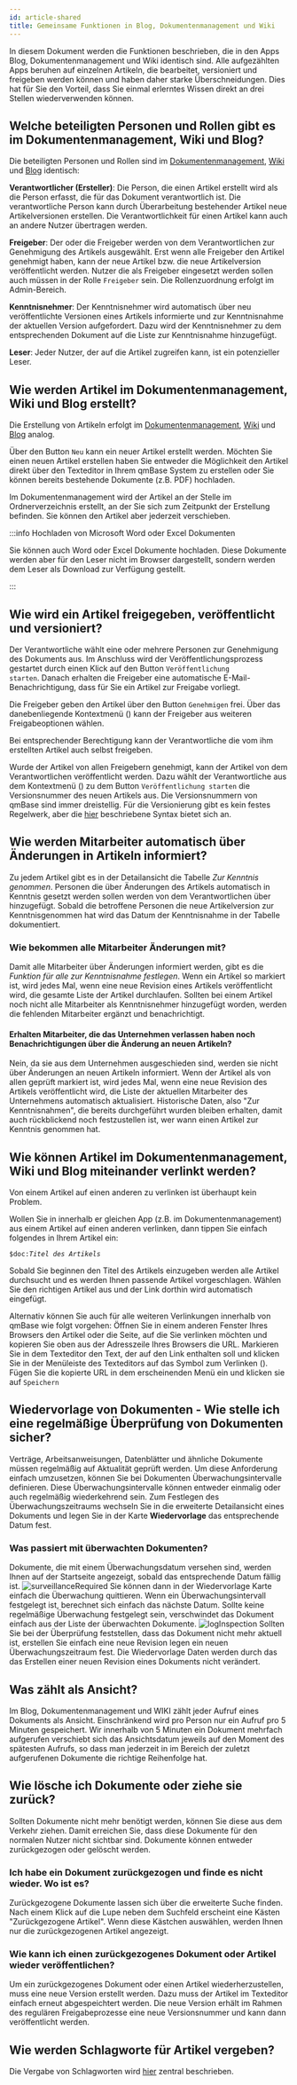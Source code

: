 ---
id: article-shared
title: Gemeinsame Funktionen in Blog, Dokumentenmanagement und Wiki
---


In diesem Dokument werden die Funktionen beschrieben, die in den Apps Blog, Dokumentenmanagement und Wiki identisch sind.
Alle aufgezählten Apps beruhen auf einzelnen Artikeln, die bearbeitet, versioniert und freigeben werden können und haben daher starke Überschneidungen.
Dies hat für Sie den Vorteil, dass Sie einmal erlerntes Wissen direkt an drei Stellen wiederverwenden können.

## Welche beteiligten Personen und Rollen gibt es im Dokumentenmanagement, Wiki und Blog?

Die beteiligten Personen und Rollen sind im [Dokumentenmanagement](/docs/apps/document-management), [Wiki](/docs/apps/wiki) und [Blog](/docs/apps/blog) identisch:

**Verantwortlicher (Ersteller)**: Die Person, die einen Artikel erstellt wird als die Person erfasst, die für das Dokument verantwortlich ist.
Die verantwortliche Person kann durch Überarbeitung bestehender Artikel neue Artikelversionen erstellen. Die Verantwortlichkeit für einen Artikel kann auch an andere Nutzer übertragen werden.

**Freigeber**: Der oder die Freigeber werden von dem Verantwortlichen zur Genehmigung des Artikels ausgewählt.
Erst wenn alle Freigeber den Artikel genehmigt haben, kann der neue Artikel bzw. die neue Artikelversion veröffentlicht werden.
Nutzer die als Freigeber eingesetzt werden sollen auch müssen in der Rolle <code>Freigeber</code> sein. Die Rollenzuordnung erfolgt im Admin-Bereich.

**Kenntnisnehmer**: Der Kenntnisnehmer wird automatisch über neu veröffentlichte Versionen eines Artikels informierte und zur Kenntnisnahme der aktuellen Version aufgefordert.
Dazu wird der Kenntnisnehmer zu dem entsprechenden Dokument auf die Liste zur Kenntnisnahme hinzugefügt.

**Leser**: Jeder Nutzer, der auf die Artikel zugreifen kann, ist ein potenzieller Leser.

## Wie werden Artikel im Dokumentenmanagement, Wiki und Blog erstellt?

Die Erstellung von Artikeln erfolgt im [Dokumentenmanagement](/docs/apps/document-management), [Wiki](/docs/apps/wiki) und [Blog](/docs/apps/blog) analog.

Über den Button <code>Neu</code> kann ein neuer Artikel erstellt werden.
Möchten Sie einen neuen Artikel erstellen haben Sie entweder die Möglichkeit den Artikel direkt über den Texteditor in Ihrem qmBase System zu erstellen oder Sie können bereits bestehende Dokumente (z.B. PDF) hochladen.

Im Dokumentenmanagement wird der Artikel an der Stelle im Ordnerverzeichnis erstellt, an der Sie sich zum Zeitpunkt der Erstellung befinden. Sie können den Artikel aber jederzeit verschieben.

:::info Hochladen von Microsoft Word oder Excel Dokumenten

Sie können auch Word oder Excel Dokumente hochladen. Diese Dokumente werden aber für den Leser nicht im Browser dargestellt, sondern werden dem Leser als Download zur Verfügung gestellt.

:::

## Wie wird ein Artikel freigegeben, veröffentlicht und versioniert?

Der Verantwortliche wählt eine oder mehrere Personen zur Genehmigung des Dokuments aus. Im Anschluss wird der Veröffentlichungsprozess gestartet durch einen Klick auf den Button <code>Veröffentlichung starten</code>.
Danach erhalten die Freigeber eine automatische E-Mail-Benachrichtigung, dass für Sie ein Artikel zur Freigabe vorliegt.

Die Freigeber geben den Artikel über den Button <code>Genehmigen</code> frei. Über das danebenliegende Kontextmenü (<FaCaretDown/>) kann der Freigeber aus weiteren Freigabeoptionen wählen.

Bei entsprechender Berechtigung kann der Verantwortliche die vom ihm erstellten Artikel auch selbst freigeben.

Wurde der Artikel von allen Freigebern genehmigt, kann der Artikel von dem Verantwortlichen veröffentlicht werden.
Dazu wählt der Verantwortliche aus dem Kontextmenü (<FaCaretDown/>) zu dem Button <code>Veröffentlichung starten</code> die Versionsnummer des neuen Artikels aus. Die Versionsnummern von qmBase sind immer dreistellig.
Für die Versionierung gibt es kein festes Regelwerk, aber die [hier](/docs/faqs/68) beschriebene Syntax bietet sich an.

## Wie werden Mitarbeiter automatisch über Änderungen in Artikeln informiert?

Zu jedem Artikel gibt es in der Detailansicht die Tabelle _<FaInfo/>Zur Kenntnis genommen_.
Personen die über Änderungen des Artikels automatisch in Kenntnis gesetzt werden sollen werden von dem Verantwortlichen über <code><FaPlus/></code> hinzugefügt.
Sobald die betroffene Personen die neue Artikelversion zur Kenntnisgenommen hat wird das Datum der Kenntnisnahme in der Tabelle dokumentiert.

### Wie bekommen alle Mitarbeiter Änderungen mit?

Damit alle Mitarbeiter über Änderungen informiert werden, gibt es die _Funktion für alle zur Kenntnisnahme festlegen_.
Wenn ein Artikel so markiert ist, wird jedes Mal, wenn eine neue Revision eines Artikels veröffentlicht wird, die gesamte Liste der Artikel durchlaufen.
Sollten bei einem Artikel noch nicht alle Mitarbeiter als Kenntnisnehmer hinzugefügt worden, werden die fehlenden Mitarbeiter ergänzt und benachrichtigt.

#### Erhalten Mitarbeiter, die das Unternehmen verlassen haben noch Benachrichtigungen über die Änderung an neuen Artikeln?

Nein, da sie aus dem Unternehmen ausgeschieden sind, werden sie nicht über Änderungen an neuen Artikeln informiert.
Wenn der Artikel als von allen geprüft markiert ist, wird jedes Mal, wenn eine neue Revision des Artikels veröffentlicht wird, die Liste der aktuellen Mitarbeiter des Unternehmens automatisch aktualisiert.
Historische Daten, also "Zur Kenntnisnahmen", die bereits durchgeführt wurden bleiben erhalten, damit auch rückblickend noch festzustellen ist, wer wann einen Artikel zur Kenntnis genommen hat.

## Wie können Artikel im Dokumentenmanagement, Wiki und Blog miteinander verlinkt werden?

Von einem Artikel auf einen anderen zu verlinken ist überhaupt kein Problem.

Wollen Sie in innerhalb er gleichen App (z.B. im Dokumentenmanagement) aus einem Artikel auf einen anderen verlinken, dann tippen Sie einfach folgendes in Ihrem Artikel ein:

<code>$doc:*Titel des Artikels*</code>

Sobald Sie beginnen den Titel des Artikels einzugeben werden alle Artikel durchsucht und es werden Ihnen passende Artikel vorgeschlagen. Wählen Sie den richtigen Artikel aus und der Link dorthin wird automatisch eingefügt.

Alternativ können Sie auch für alle weiteren Verlinkungen innerhalb von qmBase wie folgt vorgehen: Öffnen Sie in einem anderen Fenster Ihres Browsers den Artikel oder die Seite, auf die Sie verlinken möchten und kopieren Sie oben aus der Adresszeile Ihres Browsers die URL.
Markieren Sie in dem Texteditor den Text, der auf den Link enthalten soll und klicken Sie in der Menüleiste des Texteditors auf das Symbol zum Verlinken (<FaLink/>). Fügen Sie die kopierte URL in dem erscheinenden Menü ein und klicken sie auf <code>Speichern</code>

## Wiedervorlage von Dokumenten - Wie stelle ich eine regelmäßige Überprüfung von Dokumenten sicher?

Verträge, Arbeitsanweisungen, Datenblätter und ähnliche Dokumente müssen regelmäßig auf Aktualität geprüft werden. Um diese Anforderung einfach umzusetzen, können Sie bei Dokumenten Überwachungsintervalle definieren.
Diese Überwachungsintervalle können entweder einmalig oder auch regelmäßig wiederkehrend sein.
Zum Festlegen des Überwachungszeitraums wechseln Sie in die erweiterte Detailansicht eines Dokuments und legen Sie in der Karte **Wiedervorlage** das entsprechende Datum fest.

### Was passiert mit überwachten Dokumenten?

Dokumente, die mit einem Überwachungsdatum versehen sind, werden Ihnen auf der Startseite angezeigt, sobald das entsprechende Datum fällig ist.
![surveillanceRequired](https://caqadmin.blob.core.windows.net/public-screenshots/manual-screenshots/Screenshot%202022-01-05%20103706-surveillanceRequired.png)
Sie können dann in der Wiedervorlage Karte einfach die Überwachung quittieren. Wenn ein Überwachungsintervall festgelegt ist, berechnet sich einfach das nächste Datum.
Sollte keine regelmäßige Überwachung festgelegt sein, verschwindet das Dokument einfach aus der Liste der überwachten Dokumente.
![logInspection](https://caqadmin.blob.core.windows.net/public-screenshots/manual-screenshots/Screenshot%202022-01-05%20104015_LogInspection.png)
Sollten Sie bei der Überprüfung feststellen, dass das Dokument nicht mehr aktuell ist, erstellen Sie einfach eine neue Revision legen ein neuen Überwachungszeitraum fest.
Die Wiedervorlage Daten werden durch das das Erstellen einer neuen Revision eines Dokuments nicht verändert.

## Was zählt als Ansicht?

Im Blog, Dokumentenmanagement und WIKI zählt jeder Aufruf eines Dokuments als Ansicht. Einschränkend wird pro Person nur ein Aufruf pro 5 Minuten gespeichert.
Wir innerhalb von 5 Minuten ein Dokument mehrfach aufgerufen verschiebt sich das Ansichtsdatum jeweils auf den Moment des spätesten Aufrufs, so dass man jederzeit in im Bereich der zuletzt aufgerufenen Dokumente die richtige Reihenfolge hat.

## Wie lösche ich Dokumente oder ziehe sie zurück?

Sollten Dokumente nicht mehr benötigt werden, können Sie diese aus dem Verkehr ziehen. Damit erreichen Sie, dass diese Dokumente für den normalen Nutzer nicht sichtbar sind.
Dokumente können entweder zurückgezogen oder gelöscht werden.

### Ich habe ein Dokument zurückgezogen und finde es nicht wieder. Wo ist es?

Zurückgezogene Dokumente lassen sich über die erweiterte Suche finden. Nach einem Klick auf die Lupe neben dem Suchfeld erscheint eine Kästen "Zurückgezogene Artikel". Wenn diese Kästchen auswählen, werden Ihnen nur die zurückgezogenen Artikel angezeigt.

### Wie kann ich einen zurückgezogenes Dokument oder Artikel wieder veröffentlichen?

Um ein zurückgezogenes Dokument oder einen Artikel wiederherzustellen, muss eine neue Version erstellt werden.
Dazu muss der Artikel im Texteditor einfach erneut abgespeichtert werden. Die neue Version erhält im Rahmen des regulären Freigabeprozesse eine neue Versionsnummer und kann dann veröffentlicht werden.

## Wie werden Schlagworte für Artikel vergeben?

Die Vergabe von Schlagworten wird [hier](/docs/common-features/#schlagworte) zentral beschrieben.
